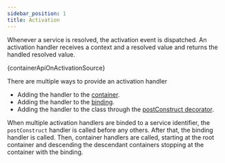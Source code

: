 ```yaml
---
sidebar_position: 1
title: Activation
---
```


Whenever a service is resolved, the activation event is dispatched. An activation handler receives a context and a resolved value and returns the handled resolved value.

<CodeBlock language="ts">{containerApiOnActivationSource}</CodeBlock>

There are multiple ways to provide an activation handler

- Adding the handler to the [container](/docs/api/container#onactivation).
- Adding the handler to the [binding](/docs/api/binding-syntax#onactivation).
- Adding the handler to the class through the [postConstruct decorator](/docs/api/decorator#postconstruct).

When multiple activation handlers are binded to a service identifier, the `postConstruct` handler is called before any others. After that, the binding handler is called. Then, container handlers are called, starting at the root container and descending the descendant containers stopping at the container with the binding.

